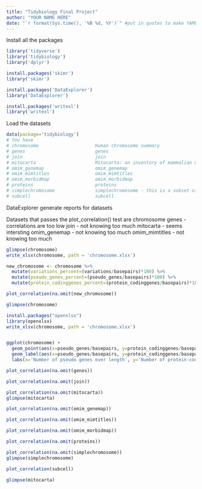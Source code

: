 ```yaml
---
title: "Tidybiology Final Project"
author: "YOUR NAME HERE"
date: "`r format(Sys.time(), '%B %d, %Y')`" #put in quotes to make YAML recognize it
---
```


Install all the packages
```r
library('tidyverse')
library('tidybiology')
library('dplyr')

install.packages('skimr')
library('skimr')

install.packages('DataExplorer')
library('DataExplorer')

```

```r
install.packages('writexl')
library('writexl')
```


Load the datasets 
```r
data(package='tidybiology')
# You have 
# chromosome                     Human chromosome summary
# genes                          genes
# join                           join
# mitocarta                      Mitocarta: an inventory of mammalian mitochondrial genes
# omim_genemap                   omim_genemap
# omim_mimtitles                 omim_mimtitles
# omim_morbidmap                 omim_morbidmap
# proteins                       proteins
# simplechromosome               simplechromosome - this is a subset of the dataset chromosome
# subcell                        subcell
```

DataExplorer generate reports for datasets 

Datasets that passes the plot_correlation() test are 
chromosome
genes - correlations are too low
join - not knowing too much 
mitocarta - seems intersting 
omim_genemap - not knowing too much 
omim_mimtitles - not knowing too much 

```r
glimpse(chromosome)
write_xlsx(chromosome, path = 'chromosome.xlsx')
```

```r
new_chromosome <- chromosome %>% 
  mutate(variations_percent=(variations/basepairs)*100) %>% 
  mutate(pseudo_genes_percent=(pseudo_genes/basepairs)*100) %>% 
  mutate(protein_codinggenes_percent=(protein_codinggenes/basepairs)*100)

plot_correlation(na.omit(new_chromosome))

```
```r
glimpse(chromosome)
```
```r
install.packages("openxlsx") 
library(openxlsx)
write_xlsx(chromosome, path = 'chromosome.xlsx')
```
```r
```


```r
ggplot(chromosome) +
  geom_point(aes(x=pseudo_genes/basepairs, y=protein_codinggenes/basepairs))+
  geom_label(aes(x=pseudo_genes/basepairs, y=protein_codinggenes/basepairs, label=id))+
  labs(x='Number of pseudo genes over length', y='Number of protein-coding genes over length')

```



```r
plot_correlation(na.omit(genes))
```
```r
plot_correlation(na.omit(join))
```
```r
plot_correlation(na.omit(mitocarta))
glimpse(mitocarta)
```
```r
plot_correlation(na.omit(omim_genemap))
```
```r
plot_correlation(na.omit(omim_mimtitles))
```
```r
plot_correlation(na.omit(omim_morbidmap))
```
```r
plot_correlation(na.omit(proteins))
```
```r
plot_correlation(na.omit(simplechromosome))
glimpse(simplechromosome)
```
```r
plot_correlation(subcell)
```

```r
glimpse(mitocarta)
```

